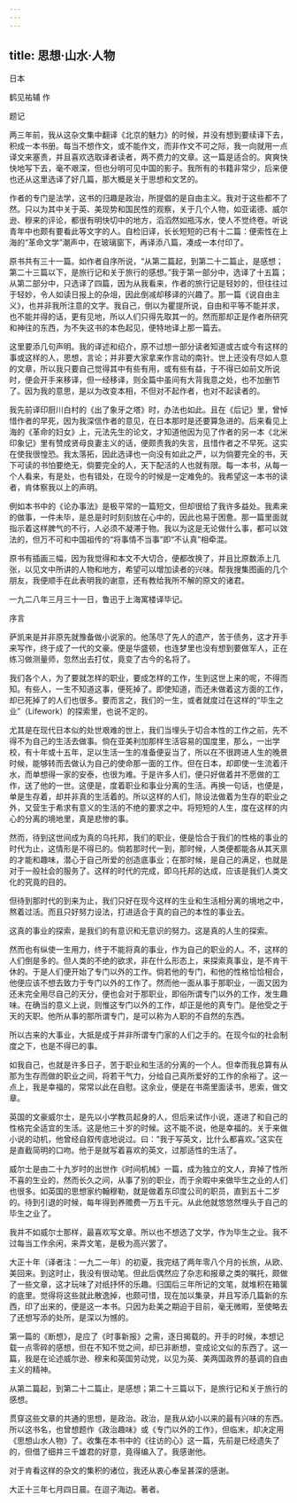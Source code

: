 ```yaml
---
---
---
```

title: 思想·山水·人物
---



日本

鹤见祐辅 作

题记

两三年前，我从这杂文集中翻译《北京的魅力》的时候，并没有想到要续译下去，积成一本书册。每当不想作文，或不能作文，而非作文不可之际，我一向就用一点译文来塞责，并且喜欢选取译者读者，两不费力的文章。这一篇是适合的。爽爽快快地写下去，毫不艰深，但也分明可见中国的影子。我所有的书籍非常少，后来便也还从这里选译了好几篇，那大概是关于思想和文艺的。

作者的专门是法学，这书的归趣是政治，所提倡的是自由主义。我对于这些都不了然。只以为其中关于英、美现势和国民性的观察，关于几个人物，如亚诺德、威尔逊、穆来的评论，都很有明快切中的地方，滔滔然如瓶泻水，使人不觉终卷。听说青年中也颇有要看此等文字的人。自检旧译，长长短短的已有十二篇：便索性在上海的“革命文学”潮声中，在玻璃窗下，再译添八篇，凑成一本付印了。

原书共有三十一篇。如作者自序所说，“从第二篇起，到第二十二篇止，是感想；第二十三篇以下，是旅行记和关于旅行的感想。”我于第一部分中，选译了十五篇；从第二部分中，只选译了四篇，因为从我看来，作者的旅行记是轻妙的，但往往过于轻妙，令人如读日报上的杂俎，因此倒减却移译的兴趣了。那一篇《说自由主义》，也并非我所注意的文字。我自己，倒以为瞿提所说，自由和平等不能并求，也不能并得的话，更有见地，所以人们只得先取其一的。然而那却正是作者所研究和神往的东西，为不失这书的本色起见，便特地译上那一篇去。

这里要添几句声明。我的译述和绍介，原不过想一部分读者知道或古或今有这样的事或这样的人，思想，言论；并非要大家拿来作言动的南针。世上还没有尽如人意的文章，所以我只要自己觉得其中有些有用，或有些有益，于不得已如前文所说时，便会开手来移译，但一经移译，则全篇中虽间有大背我意之处，也不加删节了。因为我的意思，是以为改变本相，不但对不起作者，也对不起读者的。

我先前译印厨川白村的《出了象牙之塔》时，办法也如此。且在《后记》里，曾悼惜作者的早死，因为我深信作者的意见，在日本那时是还要算急进的。后来看见上海的《革命的妇女》上，元法先生的论文，才知道他因为见了作者的另一本《北米印象记》里有赞成贤母良妻主义的话，便颇责我的失言，且惜作者之不早死。这实在使我很惶恐。我太落拓，因此选译也一向没有如此之严，以为倘要完全的书，天下可读的书怕要绝无，倘要完全的人，天下配活的人也就有限。每一本书，从每一个人看来，有是处，也有错处，在现今的时候是一定难免的。我希望这一本书的读者，肯体察我以上的声明。

例如本书中的《论办事法》是极平常的一篇短文，但却很给了我许多益处。我素来的做事，一件未毕，是总是时时刻刻放在心中的，因此也易于困惫。那一篇里面就指示着这样脾气的不行，人必须不凝滞于物。我以为这是无论做什么事，都可以效法的，但万不可和中国祖传的“将事情不当事”即“不认真”相牵混。

原书有插画三幅，因为我觉得和本文不大切合，便都改换了，并且比原数添上几张，以见文中所讲的人物和地方，希望可以增加读者的兴味。帮我搜集图画的几个朋友，我便顺手在此表明我的谢意，还有教给我所不解的原文的诸君。

一九二八年三月三十一日，鲁迅于上海寓楼译毕记。

序言

萨凯来是并非原先就豫备做小说家的。他荡尽了先人的遗产，苦于债务，这才开手来写作，终于成了一代的文豪。便是华盛顿，也连梦里也没有想到要做军人，正在练习做测量师，忽然出去打仗，竟变了古今的名将了。

我们各个人，为了要就怎样的职业，要成怎样的工作，生到这世上来的呢，不得而知。有些人，一生不知道这事，便死掉了。即使知道，而还未做着这方面的工作，却已死掉了的人们也很多。要而言之，我们的一生，或者就度过在这样的“毕生之业”（Lifework）的探索里，也说不定的。

尤其是在现代日本似的处世艰难的世上，我们当埋头于切合本性的工作之前，先不得不为自己的生活去做事。倘在亚美利加那样生活容易的国度里，那么，一出学校，有十年或十五年，足以生活一生的准备便妥当了，所以在不很跨进人生的晚景时候，能够转而去做认为自己的使命那一面的工作。但在日本，却即使一生流着汗水，而单想得一家的安泰，也很为难。于是许多人们，便只好做着并不愿做的工作，送了他的一世。这便是，度着职业和事业分离的生活。再换一句话，也便是，单是生存着，却并非真的生活着的。所以这样的人们，除设法做着为生存的职业之外，又营生于希求有意义的生活的不绝的要求之中。将短短的人生，度在这样的内心的分离的境地里，真是悲惨的事。

然而，待到这世间成为真的乌托邦，我们的职业，便是恰合于我们的性格的事业的时代为止，这情形是不得已的。倘若那时代一到，那时候，人类便都能各从其天禀的才能和趣味，潜心于自己所爱的创造底事业；在那时候，是自己的满足，也就是对于一般社会的服务了。这样的时代的完成，即乌托邦的达成，应该是我们人类文化的究竟的目的。

但待到那时代的到来为止，我们只好在现今这样的生业和生活相分离的境地之中，熬着过活。而且只好努力设法，打进适合于真的自己的本性的事业去。

这真的事业的探索，是我们的有意识和无意识的努力。这是真的人生的探索。

然而也有纵使一生用力，终于不能将真的事业，作为自己的职业的人。不，这样的人们倒是多的。但人类的不绝的欲求，非在什么形态上，来探索真事业，是不肯干休的。于是人们便开始了专门以外的工作。倘若他的专门，和他的性格恰恰相合，他便应该不想去致力于专门以外的工作了。然而他一面从事于那职业，一面又因为还未完全用尽自己的天分，便也会对于那职业，即俗所谓专门以外的工作，发生趣味。在确当的意义上说，则惟这专门以外的工作，却正是他的真专门。是他受之于天的天职。他所从事的那所谓专门，是可以称为人职的不自然的东西。

所以古来的大事业，大抵是成于并非所谓专门家的人们之手的。在现今似的社会制度之下，也是不得已的事。

如我自己，也就是许多日子，苦于职业和生活的分离的一个人。但幸而我总算有从那为生存而做的职业之间，将若干气力，分给自己真所爱好的工作的余裕了。这一点上，我是幸福的，常常以此在自慰。这余业，便是在书斋里面读书，思索，做文章。

英国的文豪威尔士，是先以小学教员起身的人，但后来试作小说，遂进了和自己的性格完全适宜的生活。这是他三十岁的时候。这不能不说，他是幸福的。关于来做小说的动机，他曾经自叙传底地说过。曰：“我于写英文，比什么都喜欢。”这实在是直截简明的口吻。他于是就写着喜欢的英文，过那适性的生活了。

威尔士是由二十九岁时的出世作《时间机械》一篇，成为独立的文人，弃掉了性所不喜的生业的，然而长久之间，从事了别的职业，而于余暇中来做毕生之业的人们也很多。如英国的思想家约翰穆勒，就是做着东印度公司的职员，直到五十二岁的。待到引退的时候，每年得到养赡费一万五千元。从此他就悠悠然埋头于自己的毕生之业了。

我并不如威尔士那样，最喜欢写文章。所以也不想选了文学，作为毕生之业。我不过每当工作余闲，来弄文笔，是极为高兴罢了。

大正十年（译者注：一九二一年）的初夏，我完结了两年零八个月的长旅，从欧、美回来。到这时止，我没有很动笔。但此后偶然应了杂志和报章之类的嘱托，颇做了一些文章，这才玩味了对纸抒怀的乐趣。归国后三年所记的文笔，就堆积在箱箧的底里。觉得将这些就此散逸掉，也颇可惜，现在加以集录，并且写添几篇新的东西，印了出来的，便是这一本书。只因为赴美之期迫于目前，毫无微暇，至使略去了还想写添的处所，是深以为憾的。

第一篇的《断想》，是应了《时事新报》之需，逐日揭载的。开手的时候，本想记载一点零碎的感想，但在不知不觉之间，却已非断想，变成论文似的东西了。这一篇，我是在论述威尔逊、穆来和英国劳动党，以见为英、美两国政界的基调的自由主义的精神。

从第二篇起，到第二十二篇止，是感想；第二十三篇以下，是旅行记和关于旅行的感想。

贯穿这些文章的共通的思想，是政治。政治，是我从幼小以来的最有兴味的东西。所以这书名，也曾想题作《政治趣味》或《专门以外的工作》，但临末，却决定用《思想山水人物》了。收集在本书中的《往访的心》这一篇，先前是已经遗失了的，但借了细井三千雄君的好意，竟得编入了。我感谢他。

对于肯看这样的杂文的集积的诸位，我还从衷心奉呈甚深的感谢。

大正十三年七月四日晨。在逗子海边。著者。